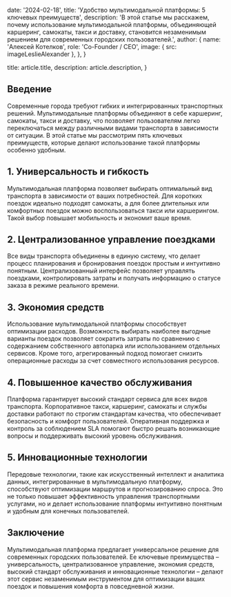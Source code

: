 
  date: '2024-02-18',
  title: 'Удобство мультимодальной платформы: 5 ключевых преимуществ',
  description:
    'В этой статье мы расскажем, почему использование мультимодальной платформы, объединяющей каршеринг, самокаты, такси и доставку, становится незаменимым решением для современных городских пользователей.',
  author: {
    name: 'Алексей Котелков',
    role: 'Co-Founder / CEO',
    image: { src: imageLeslieAlexander },
  },
}

  title: article.title,
  description: article.description,
}

## Введение

Современные города требуют гибких и интегрированных транспортных решений. Мультимодальные платформы объединяют в себе каршеринг, самокаты, такси и доставку, что позволяет пользователям легко переключаться между различными видами транспорта в зависимости от ситуации. В этой статье мы рассмотрим пять ключевых преимуществ, которые делают использование такой платформы особенно удобным.


## 1. Универсальность и гибкость

Мультимодальная платформа позволяет выбирать оптимальный вид транспорта в зависимости от ваших потребностей. Для коротких поездок идеально подходят самокаты, а для более длительных или комфортных поездок можно воспользоваться такси или каршерингом. Такой выбор повышает мобильность и экономит ваше время.

## 2. Централизованное управление поездками

Все виды транспорта объединены в единую систему, что делает процесс планирования и бронирования поездок простым и интуитивно понятным. Централизованный интерфейс позволяет управлять поездками, контролировать затраты и получать информацию о статусе заказа в режиме реального времени.

## 3. Экономия средств

Использование мультимодальной платформы способствует оптимизации расходов. Возможность выбирать наиболее выгодные варианты поездок позволяет сократить затраты по сравнению с содержанием собственного автопарка или использованием отдельных сервисов. Кроме того, агрегированный подход помогает снизить операционные расходы за счет совместного использования ресурсов.

## 4. Повышенное качество обслуживания

Платформа гарантирует высокий стандарт сервиса для всех видов транспорта. Корпоративное такси, каршеринг, самокаты и службы доставки работают по строгим стандартам качества, что обеспечивает безопасность и комфорт пользователей. Оперативная поддержка и контроль за соблюдением SLA помогают быстро решать возникающие вопросы и поддерживать высокий уровень обслуживания.

## 5. Инновационные технологии

Передовые технологии, такие как искусственный интеллект и аналитика данных, интегрированные в мультимодальную платформу, способствуют оптимизации маршрутов и прогнозированию спроса. Это не только повышает эффективность управления транспортными услугами, но и делает использование платформы интуитивно понятным и удобным для конечных пользователей.


## Заключение

Мультимодальная платформа предлагает универсальное решение для современных городских пользователей. Ее ключевые преимущества – универсальность, централизованное управление, экономия средств, высокий стандарт обслуживания и инновационные технологии – делают этот сервис незаменимым инструментом для оптимизации ваших поездок и повышения комфорта в повседневной жизни.
